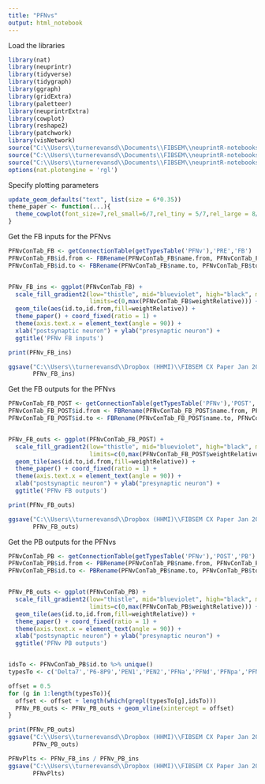 ```yaml
---
title: "PFNvs"
output: html_notebook
---
```


Load the libraries
```r
library(nat)
library(neuprintr)
library(tidyverse)
library(tidygraph)
library(ggraph)
library(gridExtra)
library(paletteer)
library(neuprintrExtra)
library(cowplot)
library(reshape2)
library(patchwork)
library(visNetwork)
source("C:\\Users\\turnerevansd\\Documents\\FIBSEM\\neuprintR-notebooks\\PBAnalysisUtils.R")
source("C:\\Users\\turnerevansd\\Documents\\FIBSEM\\neuprintR-notebooks\\FBNetworkVisUtils.R")
source("C:\\Users\\turnerevansd\\Documents\\FIBSEM\\neuprintR-notebooks\\R\\connectivityMatricesTools.R")
options(nat.plotengine = 'rgl')
```

Specify plotting parameters
```r
update_geom_defaults("text", list(size = 6*0.35))
theme_paper <- function(...){
  theme_cowplot(font_size=7,rel_small=6/7,rel_tiny = 5/7,rel_large = 8/7) + theme(strip.background = element_blank(),...)
}
```

Get the FB inputs for the PFNvs
```r

PFNvConTab_FB <- getConnectionTable(getTypesTable('PFNv'),'PRE','FB')
PFNvConTab_FB$id.from <- FBRename(PFNvConTab_FB$name.from, PFNvConTab_FB$from)
PFNvConTab_FB$id.to <- FBRename(PFNvConTab_FB$name.to, PFNvConTab_FB$to)


PFNv_FB_ins <- ggplot(PFNvConTab_FB) + 
  scale_fill_gradient2(low="thistle", mid="blueviolet", high="black", midpoint =0.5*max(PFNvConTab_FB$weightRelative),
                       limits=c(0,max(PFNvConTab_FB$weightRelative))) +
  geom_tile(aes(id.to,id.from,fill=weightRelative)) +
  theme_paper() + coord_fixed(ratio = 1) + 
  theme(axis.text.x = element_text(angle = 90)) +
  xlab("postsynaptic neuron") + ylab("presynaptic neuron") + 
  ggtitle('PFNv FB inputs')

print(PFNv_FB_ins)

ggsave("C:\\Users\\turnerevansd\\Dropbox (HHMI)\\FIBSEM CX Paper Jan 2020\\Figures\\FirstDraftFigs\\PB\\PFNv_FBIns.pdf",
       PFNv_FB_ins)
```

Get the FB outputs for the PFNvs
```r

PFNvConTab_FB_POST <- getConnectionTable(getTypesTable('PFNv'),'POST','FB')
PFNvConTab_FB_POST$id.from <- FBRename(PFNvConTab_FB_POST$name.from, PFNvConTab_FB_POST$from)
PFNvConTab_FB_POST$id.to <- FBRename(PFNvConTab_FB_POST$name.to, PFNvConTab_FB_POST$to)


PFNv_FB_outs <- ggplot(PFNvConTab_FB_POST) + 
  scale_fill_gradient2(low="thistle", mid="blueviolet", high="black", midpoint =0.5*max(PFNvConTab_FB_POST$weightRelative),
                       limits=c(0,max(PFNvConTab_FB_POST$weightRelative))) +
  geom_tile(aes(id.to,id.from,fill=weightRelative)) +
  theme_paper() + coord_fixed(ratio = 1) + 
  theme(axis.text.x = element_text(angle = 90)) +
  xlab("postsynaptic neuron") + ylab("presynaptic neuron") + 
  ggtitle('PFNv FB outputs')

print(PFNv_FB_outs)

ggsave("C:\\Users\\turnerevansd\\Dropbox (HHMI)\\FIBSEM CX Paper Jan 2020\\Figures\\FirstDraftFigs\\PB\\PFNv_FBOuts.pdf",
       PFNv_FB_outs)
```

Get the PB outputs for the PFNvs
```r

PFNvConTab_PB <- getConnectionTable(getTypesTable('PFNv'),'POST','PB')
PFNvConTab_PB$id.from <- PBRename(PFNvConTab_PB$name.from, PFNvConTab_PB$from)
PFNvConTab_PB$id.to <- PBRename(PFNvConTab_PB$name.to, PFNvConTab_PB$to)


PFNv_PB_outs <- ggplot(PFNvConTab_PB) + 
  scale_fill_gradient2(low="thistle", mid="blueviolet", high="black", midpoint =0.5*max(PFNvConTab_PB$weightRelative),
                       limits=c(0,max(PFNvConTab_PB$weightRelative))) +
  geom_tile(aes(id.to,id.from,fill=weightRelative)) +
  theme_paper() + coord_fixed(ratio = 1) + 
  theme(axis.text.x = element_text(angle = 90)) +
  xlab("postsynaptic neuron") + ylab("presynaptic neuron") + 
  ggtitle('PFNv PB outputs')


idsTo <- PFNvConTab_PB$id.to %>% unique()
typesTo <- c('Delta7','P6-8P9','PEN1','PEN2','PFNa','PFNd','PFNpa','PFNpb','PFNpc','PFNpd','PFNpe','PFNv')

offset = 0.5
for (g in 1:length(typesTo)){
  offset <- offset + length(which(grepl(typesTo[g],idsTo)))
  PFNv_PB_outs <- PFNv_PB_outs + geom_vline(xintercept = offset)
}

print(PFNv_PB_outs)
ggsave("C:\\Users\\turnerevansd\\Dropbox (HHMI)\\FIBSEM CX Paper Jan 2020\\Figures\\FirstDraftFigs\\PB\\PFNv_PBOuts.pdf",
       PFNv_PB_outs)
```

```r
PFNvPlts <- PFNv_FB_ins / PFNv_PB_ins
ggsave("C:\\Users\\turnerevansd\\Dropbox (HHMI)\\FIBSEM CX Paper Jan 2020\\Figures\\FirstDraftFigs\\PB\\PFNv_InsAndOuts.pdf",
       PFNvPlts)
```

